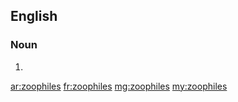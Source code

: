 ==English==

===Noun===
{{head|en|plural}}

# {{plural of|zoophile|lang=en}}

[[ar:zoophiles]]
[[fr:zoophiles]]
[[mg:zoophiles]]
[[my:zoophiles]]